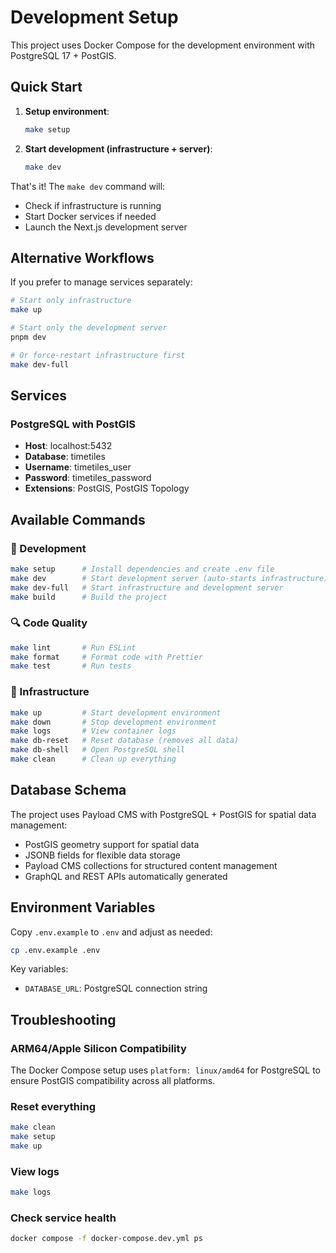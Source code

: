 # Development Setup

This project uses Docker Compose for the development environment with PostgreSQL 17 + PostGIS.

## Quick Start

1. **Setup environment**:

   ```bash
   make setup
   ```

2. **Start development (infrastructure + server)**:

   ```bash
   make dev
   ```

That's it! The `make dev` command will:

- Check if infrastructure is running
- Start Docker services if needed
- Launch the Next.js development server

## Alternative Workflows

If you prefer to manage services separately:

```bash
# Start only infrastructure
make up

# Start only the development server
pnpm dev

# Or force-restart infrastructure first
make dev-full
```

## Services

### PostgreSQL with PostGIS

- **Host**: localhost:5432
- **Database**: timetiles
- **Username**: timetiles_user
- **Password**: timetiles_password
- **Extensions**: PostGIS, PostGIS Topology

## Available Commands

### 🚀 Development

```bash
make setup      # Install dependencies and create .env file
make dev        # Start development server (auto-starts infrastructure)
make dev-full   # Start infrastructure and development server
make build      # Build the project
```

### 🔍 Code Quality

```bash
make lint       # Run ESLint
make format     # Format code with Prettier
make test       # Run tests
```

### 🐳 Infrastructure

```bash
make up         # Start development environment
make down       # Stop development environment
make logs       # View container logs
make db-reset   # Reset database (removes all data)
make db-shell   # Open PostgreSQL shell
make clean      # Clean up everything
```

## Database Schema

The project uses Payload CMS with PostgreSQL + PostGIS for spatial data management:

- PostGIS geometry support for spatial data
- JSONB fields for flexible data storage
- Payload CMS collections for structured content management
- GraphQL and REST APIs automatically generated

## Environment Variables

Copy `.env.example` to `.env` and adjust as needed:

```bash
cp .env.example .env
```

Key variables:

- `DATABASE_URL`: PostgreSQL connection string

## Troubleshooting

### ARM64/Apple Silicon Compatibility

The Docker Compose setup uses `platform: linux/amd64` for PostgreSQL to ensure PostGIS compatibility across all platforms.

### Reset everything

```bash
make clean
make setup
make up
```

### View logs

```bash
make logs
```

### Check service health

```bash
docker compose -f docker-compose.dev.yml ps
```
